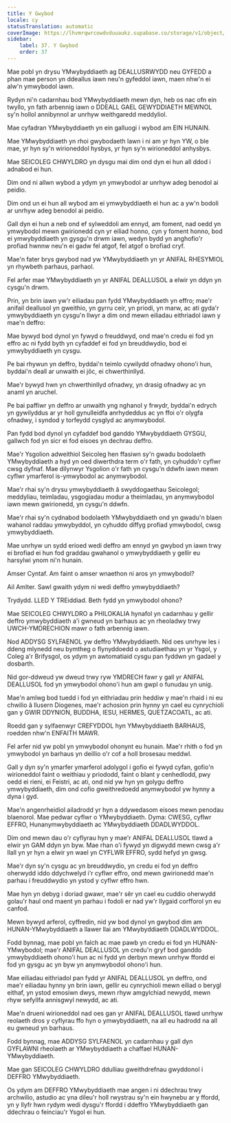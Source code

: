 ```yaml
---
title: Y Gwybod
locale: cy
statusTranslation: automatic
coverImage: https://lhvmrqwrcowdvduuaukz.supabase.co/storage/v1/object/public/strapi-uploads/small_cover-educacion-fundamental.webp-2d51a7828a2b1309555be27f7e2a61a0.webp
sidebar:
    label: 37. Y Gwybod
    order: 37
---
```

Mae pobl yn drysu YMwybyddiaeth ag DEALLUSRWYDD neu GYFEDD a phan mae person yn ddeallus iawn neu'n gyfeddol iawn, maen nhw'n ei alw'n ymwybodol iawn.

Rydyn ni'n cadarnhau bod YMwybyddiaeth mewn dyn, heb os nac ofn ein twyllo, yn fath arbennig iawn o DDEALL GAEL GEWYDDIAETH MEWNOL sy'n hollol annibynnol ar unrhyw weithgaredd meddyliol.

Mae cyfadran YMwybyddiaeth yn ein galluogi i wybod am EIN HUNAIN.

Mae YMwybyddiaeth yn rhoi gwybodaeth lawn i ni am yr hyn YW, o ble mae, yr hyn sy'n wirioneddol hysbys, yr hyn sy'n wirioneddol anhysbys.

Mae SEICOLEG CHWYLDRO yn dysgu mai dim ond dyn ei hun all ddod i adnabod ei hun.

Dim ond ni allwn wybod a ydym yn ymwybodol ar unrhyw adeg benodol ai peidio.

Dim ond un ei hun all wybod am ei ymwybyddiaeth ei hun ac a yw'n bodoli ar unrhyw adeg benodol ai peidio.

Gall dyn ei hun a neb ond ef sylweddoli am ennyd, am foment, nad oedd yn ymwybodol mewn gwirionedd cyn yr eiliad honno, cyn y foment honno, bod ei ymwybyddiaeth yn gysgu'n drwm iawn, wedyn bydd yn anghofio'r profiad hwnnw neu'n ei gadw fel atgof, fel atgof o brofiad cryf.

Mae'n fater brys gwybod nad yw YMwybyddiaeth yn yr ANIFAL RHESYMIOL yn rhywbeth parhaus, parhaol.

Fel arfer mae YMwybyddiaeth yn yr ANIFAL DEALLUSOL a elwir yn ddyn yn cysgu'n drwm.

Prin, yn brin iawn yw'r eiliadau pan fydd YMwybyddiaeth yn effro; mae'r anifail deallusol yn gweithio, yn gyrru ceir, yn priodi, yn marw, ac ati gyda'r ymwybyddiaeth yn cysgu'n llwyr a dim ond mewn eiliadau eithriadol iawn y mae'n deffro:

Mae bywyd bod dynol yn fywyd o freuddwyd, ond mae'n credu ei fod yn effro ac ni fydd byth yn cyfaddef ei fod yn breuddwydio, bod ei ymwybyddiaeth yn cysgu.

Pe bai rhywun yn deffro, byddai'n teimlo cywilydd ofnadwy ohono'i hun, byddai'n deall ar unwaith ei jôc, ei chwerthinllyd.

Mae'r bywyd hwn yn chwerthinllyd ofnadwy, yn drasig ofnadwy ac yn anaml yn aruchel.

Pe bai paffiwr yn deffro ar unwaith yng nghanol y frwydr, byddai'n edrych yn gywilyddus ar yr holl gynulleidfa anrhydeddus ac yn ffoi o'r olygfa ofnadwy, i syndod y torfeydd cysglyd ac anymwybodol.

Pan fydd bod dynol yn cyfaddef bod ganddo YMwybyddiaeth GYSGU, gallwch fod yn sicr ei fod eisoes yn dechrau deffro.

Mae'r Ysgolion adweithiol Seicoleg hen ffasiwn sy'n gwadu bodolaeth YMwybyddiaeth a hyd yn oed diwerthdra term o'r fath, yn cyhuddo'r cyflwr cwsg dyfnaf. Mae dilynwyr Ysgolion o'r fath yn cysgu'n ddwfn iawn mewn cyflwr ymarferol is-ymwybodol ac anymwybodol.

Mae'r rhai sy'n drysu ymwybyddiaeth â swyddogaethau Seicolegol; meddyliau, teimladau, ysgogiadau modur a theimladau, yn anymwybodol iawn mewn gwirionedd, yn cysgu'n ddwfn.

Mae'r rhai sy'n cydnabod bodolaeth YMwybyddiaeth ond yn gwadu'n blaen wahanol raddau ymwybyddol, yn cyhuddo diffyg profiad ymwybodol, cwsg ymwybyddiaeth.

Mae unrhyw un sydd erioed wedi deffro am ennyd yn gwybod yn iawn trwy ei brofiad ei hun fod graddau gwahanol o ymwybyddiaeth y gellir eu harsylwi ynom ni'n hunain.

Amser Cyntaf. Am faint o amser wnaethon ni aros yn ymwybodol?

Ail Amlter. Sawl gwaith ydym ni wedi deffro ymwybyddiaeth?

Trydydd. LLED Y TREiddiad. Beth fydd yn ymwybodol ohono?

Mae SEICOLEG CHWYLDRO a PHILOKALIA hynafol yn cadarnhau y gellir deffro ymwybyddiaeth a'i gwneud yn barhaus ac yn rheoladwy trwy UWCH-YMDRECHION mawr o fath arbennig iawn.

Nod ADDYSG SYLFAENOL yw deffro YMwybyddiaeth. Nid oes unrhyw les i ddeng mlynedd neu bymtheg o flynyddoedd o astudiaethau yn yr Ysgol, y Coleg a'r Brifysgol, os ydym yn awtomatiaid cysgu pan fyddwn yn gadael y dosbarth.

Nid gor-ddweud yw dweud trwy ryw YMDRECH fawr y gall yr ANIFAL DEALLUSOL fod yn ymwybodol ohono'i hun am gwpl o funudau yn unig.

Mae'n amlwg bod tuedd i fod yn eithriadau prin heddiw y mae'n rhaid i ni eu chwilio â llusern Diogenes, mae'r achosion prin hynny yn cael eu cynrychioli gan y GWIR DDYNION, BUDDHA, IESU, HERMES, QUETZACOATL, ac ati.

Roedd gan y sylfaenwyr CREFYDDOL hyn YMwybyddiaeth BARHAUS, roedden nhw'n ENFAITH MAWR.

Fel arfer nid yw pobl yn ymwybodol ohonynt eu hunain. Mae'r rhith o fod yn ymwybodol yn barhaus yn deillio o'r cof a holl brosesau meddwl.

Gall y dyn sy'n ymarfer ymarferol adolygol i gofio ei fywyd cyfan, gofio'n wirioneddol faint o weithiau y priododd, faint o blant y cenhedlodd, pwy oedd ei rieni, ei Feistri, ac ati, ond nid yw hyn yn golygu deffro ymwybyddiaeth, dim ond cofio gweithredoedd anymwybodol yw hynny a dyna i gyd.

Mae'n angenrheidiol ailadrodd yr hyn a ddywedasom eisoes mewn penodau blaenorol. Mae pedwar cyflwr o YMwybyddiaeth. Dyma: CWESG, cyflwr EFFRO, Hunanymwybyddiaeth ac YMwybyddiaeth DDADLWYDDOL.

Dim ond mewn dau o'r cyflyrau hyn y mae'r ANIFAL DEALLUSOL tlawd a elwir yn GAM ddyn yn byw. Mae rhan o'i fywyd yn digwydd mewn cwsg a'r llall yn yr hyn a elwir yn wael yn CYFLWR EFFRO, sydd hefyd yn gwsg.

Mae'r dyn sy'n cysgu ac yn breuddwydio, yn credu ei fod yn deffro oherwydd iddo ddychwelyd i'r cyflwr effro, ond mewn gwirionedd mae'n parhau i freuddwydio yn ystod y cyflwr effro hwn.

Mae hyn yn debyg i doriad gwawr, mae'r sêr yn cael eu cuddio oherwydd golau'r haul ond maent yn parhau i fodoli er nad yw'r llygaid corfforol yn eu canfod.

Mewn bywyd arferol, cyffredin, nid yw bod dynol yn gwybod dim am HUNAN-YMwybyddiaeth a llawer llai am YMwybyddiaeth DDADLWYDDOL.

Fodd bynnag, mae pobl yn falch ac mae pawb yn credu ei fod yn HUNAN-YMwybodol; mae'r ANIFAL DEALLUSOL yn credu'n gryf bod ganddo ymwybyddiaeth ohono'i hun ac ni fydd yn derbyn mewn unrhyw ffordd ei fod yn gysgu ac yn byw yn anymwybodol ohono'i hun.

Mae eiliadau eithriadol pan fydd yr ANIFAL DEALLUSOL yn deffro, ond mae'r eiliadau hynny yn brin iawn, gellir eu cynrychioli mewn eiliad o berygl eithaf, yn ystod emosiwn dwys, mewn rhyw amgylchiad newydd, mewn rhyw sefyllfa annisgwyl newydd, ac ati.

Mae'n drueni wirioneddol nad oes gan yr ANIFAL DEALLUSOL tlawd unrhyw reolaeth dros y cyflyrau ffo hyn o ymwybyddiaeth, na all eu hadrodd na all eu gwneud yn barhaus.

Fodd bynnag, mae ADDYSG SYLFAENOL yn cadarnhau y gall dyn GYFLAWNI rheolaeth ar YMwybyddiaeth a chaffael HUNAN-YMwybyddiaeth.

Mae gan SEICOLEG CHWYLDRO ddulliau gweithdrefnau gwyddonol i DEFFRO YMwybyddiaeth.

Os ydym am DEFFRO YMwybyddiaeth mae angen i ni ddechrau trwy archwilio, astudio ac yna dileu'r holl rwystrau sy'n ein hwynebu ar y ffordd, yn y llyfr hwn rydym wedi dysgu'r ffordd i ddeffro YMwybyddiaeth gan ddechrau o feinciau'r Ysgol ei hun.

